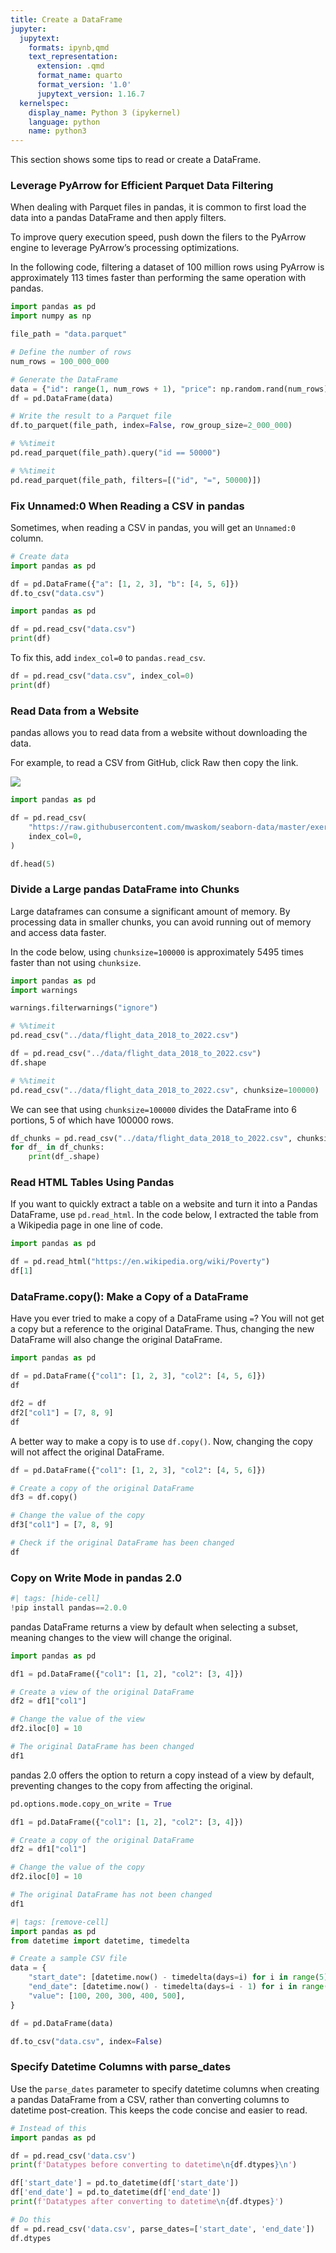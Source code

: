 ```yaml
---
title: Create a DataFrame
jupyter:
  jupytext:
    formats: ipynb,qmd
    text_representation:
      extension: .qmd
      format_name: quarto
      format_version: '1.0'
      jupytext_version: 1.16.7
  kernelspec:
    display_name: Python 3 (ipykernel)
    language: python
    name: python3
---
```




This section shows some tips to read or create a DataFrame.

### Leverage PyArrow for Efficient Parquet Data Filtering

When dealing with Parquet files in pandas, it is common to first load the data into a pandas DataFrame and then apply filters.

To improve query execution speed, push down the filers to the PyArrow engine to leverage PyArrow's processing optimizations.

In the following code, filtering a dataset of 100 million rows using PyArrow is approximately 113 times faster than performing the same operation with pandas.

```python
import pandas as pd
import numpy as np

file_path = "data.parquet"

# Define the number of rows
num_rows = 100_000_000

# Generate the DataFrame
data = {"id": range(1, num_rows + 1), "price": np.random.rand(num_rows) * 100}
df = pd.DataFrame(data)

# Write the result to a Parquet file
df.to_parquet(file_path, index=False, row_group_size=2_000_000)
```

```python
# %%timeit
pd.read_parquet(file_path).query("id == 50000")
```

```python
# %%timeit
pd.read_parquet(file_path, filters=[("id", "=", 50000)])
```

### Fix Unnamed:0 When Reading a CSV in pandas

Sometimes, when reading a CSV in pandas, you will get an `Unnamed:0` column.

```python
# Create data
import pandas as pd

df = pd.DataFrame({"a": [1, 2, 3], "b": [4, 5, 6]})
df.to_csv("data.csv")
```

```python
import pandas as pd

df = pd.read_csv("data.csv")
print(df)
```

 To fix this, add `index_col=0` to `pandas.read_csv`.

```python
df = pd.read_csv("data.csv", index_col=0)
print(df)
```

### Read Data from a Website

pandas allows you to read data from a website without downloading the data. 

For example, to read a CSV from GitHub, click Raw then copy the link. 

![](../img/github_raw.png)

```python
import pandas as pd

df = pd.read_csv(
    "https://raw.githubusercontent.com/mwaskom/seaborn-data/master/exercise.csv",
    index_col=0,
)
```

```python
df.head(5)
```

### Divide a Large pandas DataFrame into Chunks

Large dataframes can consume a significant amount of memory. By processing data in smaller chunks, you can avoid running out of memory and access data faster.

In the code below, using `chunksize=100000` is approximately 5495 times faster than not using `chunksize`.

```python
import pandas as pd
import warnings

warnings.filterwarnings("ignore")
```

```python
# %%timeit
pd.read_csv("../data/flight_data_2018_to_2022.csv")
```

```python
df = pd.read_csv("../data/flight_data_2018_to_2022.csv")
df.shape
```

```python
# %%timeit
pd.read_csv("../data/flight_data_2018_to_2022.csv", chunksize=100000)
```

We can see that using `chunksize=100000` divides the DataFrame into 6 portions, 5 of which have 100000 rows. 

```python
df_chunks = pd.read_csv("../data/flight_data_2018_to_2022.csv", chunksize=100000)
for df_ in df_chunks:
    print(df_.shape)
```

### Read HTML Tables Using Pandas

If you want to quickly extract a table on a website and turn it into a Pandas DataFrame, use `pd.read_html`. In the code below, I extracted the table from a Wikipedia page in one line of code. 

```python
import pandas as pd

df = pd.read_html("https://en.wikipedia.org/wiki/Poverty")
df[1]
```

### DataFrame.copy(): Make a Copy of a DataFrame

Have you ever tried to make a copy of a DataFrame using `=`? You will not get a copy but a reference to the original DataFrame. Thus, changing the new DataFrame will also change the original DataFrame.  

```python
import pandas as pd

df = pd.DataFrame({"col1": [1, 2, 3], "col2": [4, 5, 6]})
df
```

```python
df2 = df
df2["col1"] = [7, 8, 9]
df
```

A better way to make a copy is to use `df.copy()`. Now, changing the copy will not affect the original DataFrame.

```python
df = pd.DataFrame({"col1": [1, 2, 3], "col2": [4, 5, 6]})

# Create a copy of the original DataFrame
df3 = df.copy()

# Change the value of the copy
df3["col1"] = [7, 8, 9]

# Check if the original DataFrame has been changed
df
```

### Copy on Write Mode in pandas 2.0

```python
#| tags: [hide-cell]
!pip install pandas==2.0.0
```

pandas DataFrame returns a view by default when selecting a subset, meaning changes to the view will change the original. 

```python
import pandas as pd

df1 = pd.DataFrame({"col1": [1, 2], "col2": [3, 4]})

# Create a view of the original DataFrame
df2 = df1["col1"]

# Change the value of the view
df2.iloc[0] = 10

# The original DataFrame has been changed
df1
```

pandas 2.0 offers the option to return a copy instead of a view by default, preventing changes to the copy from affecting the original.

```python
pd.options.mode.copy_on_write = True

df1 = pd.DataFrame({"col1": [1, 2], "col2": [3, 4]})

# Create a copy of the original DataFrame
df2 = df1["col1"]

# Change the value of the copy
df2.iloc[0] = 10

# The original DataFrame has not been changed
df1
```

```python
#| tags: [remove-cell]
import pandas as pd
from datetime import datetime, timedelta

# Create a sample CSV file
data = {
    "start_date": [datetime.now() - timedelta(days=i) for i in range(5)],
    "end_date": [datetime.now() - timedelta(days=i - 1) for i in range(5)],
    "value": [100, 200, 300, 400, 500],
}

df = pd.DataFrame(data)

df.to_csv("data.csv", index=False)
```

### Specify Datetime Columns with parse_dates

Use the `parse_dates` parameter to specify datetime columns when creating a pandas DataFrame from a CSV, rather than converting columns to datetime post-creation. This keeps the code concise and easier to read.

```python
# Instead of this
import pandas as pd 

df = pd.read_csv('data.csv')
print(f'Datatypes before converting to datetime\n{df.dtypes}\n')

df['start_date'] = pd.to_datetime(df['start_date'])
df['end_date'] = pd.to_datetime(df['end_date'])
print(f'Datatypes after converting to datetime\n{df.dtypes}')
```

```python
# Do this
df = pd.read_csv('data.csv', parse_dates=['start_date', 'end_date'])
df.dtypes
```
